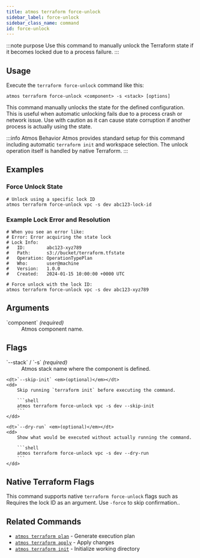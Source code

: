 ```yaml
---
title: atmos terraform force-unlock
sidebar_label: force-unlock
sidebar_class_name: command
id: force-unlock
---
```


:::note purpose
Use this command to manually unlock the Terraform state if it becomes locked due to a process failure.
:::

<Screengrab title="atmos terraform force-unlock --help" slug="atmos-terraform-force-unlock--help" />

## Usage

Execute the `terraform force-unlock` command like this:

```shell
atmos terraform force-unlock <component> -s <stack> [options]
```

This command manually unlocks the state for the defined configuration. This is useful when automatic unlocking fails due to a process crash or network issue. Use with caution as it can cause state corruption if another process is actually using the state.

:::info Atmos Behavior
Atmos provides standard setup for this command including automatic `terraform init` and workspace selection. The unlock operation itself is handled by native Terraform.
:::
## Examples

### Force Unlock State

```shell
# Unlock using a specific lock ID
atmos terraform force-unlock vpc -s dev abc123-lock-id
```

### Example Lock Error and Resolution

```shell
# When you see an error like:
# Error: Error acquiring the state lock
# Lock Info:
#   ID:        abc123-xyz789
#   Path:      s3://bucket/terraform.tfstate
#   Operation: OperationTypePlan
#   Who:       user@machine
#   Version:   1.0.0
#   Created:   2024-01-15 10:00:00 +0000 UTC

# Force unlock with the lock ID:
atmos terraform force-unlock vpc -s dev abc123-xyz789
```

## Arguments

<dl>
    <dt>`component` <em>(required)</em></dt>
    <dd>
        Atmos component name.
    </dd>
</dl>

## Flags

<dl>
    <dt>`--stack` / `-s` <em>(required)</em></dt>
    <dd>
        Atmos stack name where the component is defined.
    </dd>

    <dt>`--skip-init` <em>(optional)</em></dt>
    <dd>
        Skip running `terraform init` before executing the command.

        ```shell
        atmos terraform force-unlock vpc -s dev --skip-init
        ```
    </dd>

    <dt>`--dry-run` <em>(optional)</em></dt>
    <dd>
        Show what would be executed without actually running the command.

        ```shell
        atmos terraform force-unlock vpc -s dev --dry-run
        ```
    </dd>
</dl>

## Native Terraform Flags

This command supports native `terraform force-unlock` flags such as Requires the lock ID as an argument. Use `-force` to skip confirmation..

## Related Commands

- [`atmos terraform plan`](/cli/commands/terraform/plan) - Generate execution plan
- [`atmos terraform apply`](/cli/commands/terraform/apply) - Apply changes
- [`atmos terraform init`](/cli/commands/terraform/init) - Initialize working directory
